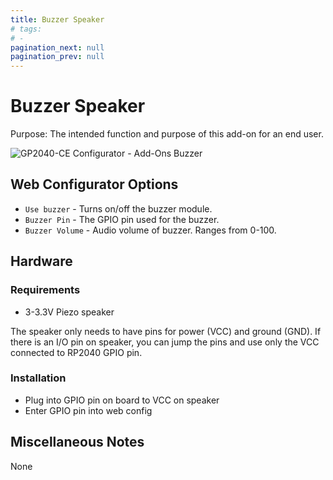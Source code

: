 ```yaml
---
title: Buzzer Speaker
# tags:
# -
pagination_next: null
pagination_prev: null
---
```


# Buzzer Speaker

Purpose: The intended function and purpose of this add-on for an end user.

![GP2040-CE Configurator - Add-Ons Buzzer](../assets/images/gpc-add-ons-buzzer.png)

## Web Configurator Options

- `Use buzzer` - Turns on/off the buzzer module.
- `Buzzer Pin` - The GPIO pin used for the buzzer.
- `Buzzer Volume` - Audio volume of buzzer. Ranges from 0-100.

## Hardware

### Requirements

- 3-3.3V Piezo speaker

The speaker only needs to have pins for power (VCC) and ground (GND). If there is an I/O pin on speaker, you can jump the pins and use only the VCC connected to RP2040 GPIO pin.

### Installation

- Plug into GPIO pin on board to VCC on speaker
- Enter GPIO pin into web config

## Miscellaneous Notes

None
